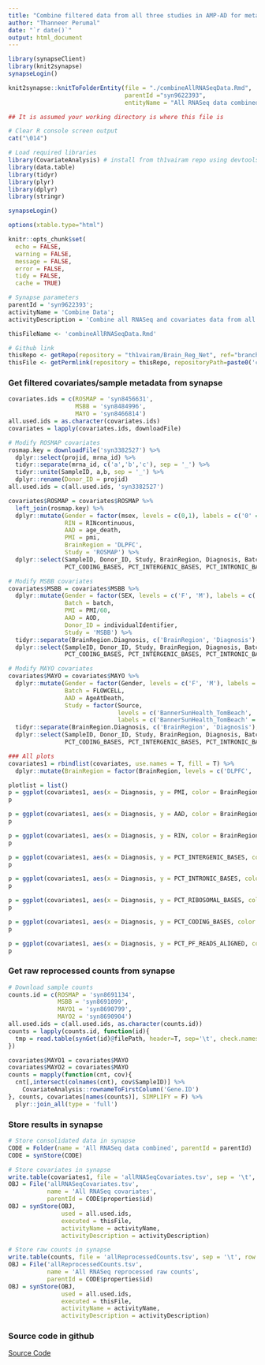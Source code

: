 ```yaml
---
title: "Combine filtered data from all three studies in AMP-AD for metanalysis"
author: "Thanneer Perumal"
date: "`r date()`"
output: html_document
---
```

```r
library(synapseClient)
library(knit2synapse)
synapseLogin()

knit2synapse::knitToFolderEntity(file = "./combineAllRNASeqData.Rmd", 
                                 parentId ="syn9622393",
                                 entityName = "All RNASeq data combined")
```

```r
## It is assumed your working directory is where this file is

# Clear R console screen output
cat("\014")  

# Load required libraries
library(CovariateAnalysis) # install from th1vairam repo using devtools::install_github('th1vairam/CovariateAnalysis@devtools')
library(data.table)
library(tidyr)
library(plyr)
library(dplyr)
library(stringr)

synapseLogin()

options(xtable.type="html")

knitr::opts_chunk$set(
  echo = FALSE,
  warning = FALSE,
  message = FALSE,
  error = FALSE,
  tidy = FALSE,
  cache = TRUE)
```

```r
# Synapse parameters
parentId = 'syn9622393';
activityName = 'Combine Data';
activityDescription = 'Combine all RNASeq and covariates data from all three brain banks';

thisFileName <- 'combineAllRNASeqData.Rmd'

# Github link
thisRepo <- getRepo(repository = "th1vairam/Brain_Reg_Net", ref="branch", refName='metaAnal')
thisFile <- getPermlink(repository = thisRepo, repositoryPath=paste0('code/Rmd/',thisFileName))
```

### Get filtered covariates/sample metadata from synapse
```r
covariates.ids = c(ROSMAP = 'syn8456631',
                   MSBB = 'syn8484996',
                   MAYO = 'syn8466814')
all.used.ids = as.character(covariates.ids)
covariates = lapply(covariates.ids, downloadFile)

# Modify ROSMAP covariates
rosmap.key = downloadFile('syn3382527') %>%
  dplyr::select(projid, mrna_id) %>%
  tidyr::separate(mrna_id, c('a','b','c'), sep = '_') %>%
  tidyr::unite(SampleID, a,b, sep = '_') %>%
  dplyr::rename(Donor_ID = projid)
all.used.ids = c(all.used.ids, 'syn3382527')

covariates$ROSMAP = covariates$ROSMAP %>%
  left_join(rosmap.key) %>%
  dplyr::mutate(Gender = factor(msex, levels = c(0,1), labels = c('0' = 'FEMALE', '1' = 'MALE')),
                RIN = RINcontinuous,
                AAD = age_death,
                PMI = pmi,
                BrainRegion = 'DLPFC',
                Study = 'ROSMAP') %>%
  dplyr::select(SampleID, Donor_ID, Study, BrainRegion, Diagnosis, Batch, Gender, RIN, AAD, PMI, PCT_PF_READS_ALIGNED,
                PCT_CODING_BASES, PCT_INTERGENIC_BASES, PCT_INTRONIC_BASES, PCT_RIBOSOMAL_BASES) 

# Modify MSBB covariates
covariates$MSBB = covariates$MSBB %>%
  dplyr::mutate(Gender = factor(SEX, levels = c('F', 'M'), labels = c('F' = 'FEMALE', 'M' = 'MALE')),
                Batch = batch,
                PMI = PMI/60,
                AAD = AOD,
                Donor_ID = individualIdentifier,
                Study = 'MSBB') %>%
  tidyr::separate(BrainRegion.Diagnosis, c('BrainRegion', 'Diagnosis'), sep = '\\.') %>%
  dplyr::select(SampleID, Donor_ID, Study, BrainRegion, Diagnosis, Batch, Gender, RIN, AAD, PMI, PCT_PF_READS_ALIGNED,
                PCT_CODING_BASES, PCT_INTERGENIC_BASES, PCT_INTRONIC_BASES, PCT_RIBOSOMAL_BASES) 

# Modify MAYO covariates
covariates$MAYO = covariates$MAYO %>%
  dplyr::mutate(Gender = factor(Gender, levels = c('F', 'M'), labels = c('F' = 'FEMALE', 'M' = 'MALE')),
                Batch = FLOWCELL,
                AAD = AgeAtDeath,
                Study = factor(Source, 
                               levels = c('BannerSunHealth_TomBeach', 'MayoBrainBank_Dickson'),
                               labels = c('BannerSunHealth_TomBeach' = 'BANNER', 'MAYO'))) %>%
  tidyr::separate(BrainRegion.Diagnosis, c('BrainRegion', 'Diagnosis'), sep = '\\.') %>%
  dplyr::select(SampleID, Donor_ID, Study, BrainRegion, Diagnosis, Batch, Gender, RIN, AAD, PMI, PCT_PF_READS_ALIGNED,
                PCT_CODING_BASES, PCT_INTERGENIC_BASES, PCT_INTRONIC_BASES, PCT_RIBOSOMAL_BASES) 

### All plots
covariates1 = rbindlist(covariates, use.names = T, fill = T) %>%
  dplyr::mutate(BrainRegion = factor(BrainRegion, levels = c('DLPFC', 'IFG', 'STG', 'FP', 'PHG', 'CER', 'TCX')))

plotlist = list()
p = ggplot(covariates1, aes(x = Diagnosis, y = PMI, color = BrainRegion)) + geom_boxplot()
p

p = ggplot(covariates1, aes(x = Diagnosis, y = AAD, color = BrainRegion)) + geom_boxplot()
p

p = ggplot(covariates1, aes(x = Diagnosis, y = RIN, color = BrainRegion)) + geom_boxplot()
p

p = ggplot(covariates1, aes(x = Diagnosis, y = PCT_INTERGENIC_BASES, color = BrainRegion)) + geom_boxplot()
p

p = ggplot(covariates1, aes(x = Diagnosis, y = PCT_INTRONIC_BASES, color = BrainRegion)) + geom_boxplot()
p

p = ggplot(covariates1, aes(x = Diagnosis, y = PCT_RIBOSOMAL_BASES, color = BrainRegion)) + geom_boxplot()
p

p = ggplot(covariates1, aes(x = Diagnosis, y = PCT_CODING_BASES, color = BrainRegion)) + geom_boxplot()
p

p = ggplot(covariates1, aes(x = Diagnosis, y = PCT_PF_READS_ALIGNED, color = BrainRegion)) + geom_boxplot()
p
```

### Get raw reprocessed counts from synapse
```r
# Download sample counts
counts.id = c(ROSMAP = 'syn8691134',
              MSBB = 'syn8691099',
              MAYO1 = 'syn8690799', 
              MAYO2 = 'syn8690904')
all.used.ids = c(all.used.ids, as.character(counts.id))
counts = lapply(counts.id, function(id){
  tmp = read.table(synGet(id)@filePath, header=T, sep='\t', check.names = F, row.names = 1)
})

covariates$MAYO1 = covariates$MAYO
covariates$MAYO2 = covariates$MAYO
counts = mapply(function(cnt, cov){
  cnt[,intersect(colnames(cnt), cov$SampleID)] %>%
    CovariateAnalysis::rownameToFirstColumn('Gene.ID')
}, counts, covariates[names(counts)], SIMPLIFY = F) %>%
  plyr::join_all(type = 'full')
```

### Store results in synapse
```r
# Store consolidated data in synapse
CODE = Folder(name = 'All RNASeq data combined', parentId = parentId)
CODE = synStore(CODE)

# Store covariates in synapse
write.table(covariates1, file = 'allRNASeqCovariates.tsv', sep = '\t', row.names=F, quote=F)
OBJ = File('allRNASeqCovariates.tsv', 
           name = 'All RNASeq covariates', 
           parentId = CODE$properties$id)
OBJ = synStore(OBJ,
               used = all.used.ids,
               executed = thisFile,
               activityName = activityName,
               activityDescription = activityDescription)

# Store raw counts in synapse
write.table(counts, file = 'allReprocessedCounts.tsv', sep = '\t', row.names=F, quote=F)
OBJ = File('allReprocessedCounts.tsv', 
           name = 'All RNASeq reprocessed raw counts', 
           parentId = CODE$properties$id)
OBJ = synStore(OBJ,
               used = all.used.ids,
               executed = thisFile,
               activityName = activityName,
               activityDescription = activityDescription)
```
### Source code in github
[Source Code](`r thisFile`)